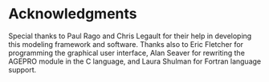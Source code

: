 
# Acknowledgments {.unnumbered}

Special thanks to Paul Rago and Chris Legault for their help in developing this modeling framework and software. Thanks also to Eric Fletcher for programming the graphical user interface, Alan Seaver for rewriting the AGEPRO module in the C language, and Laura Shulman for Fortran language support.
